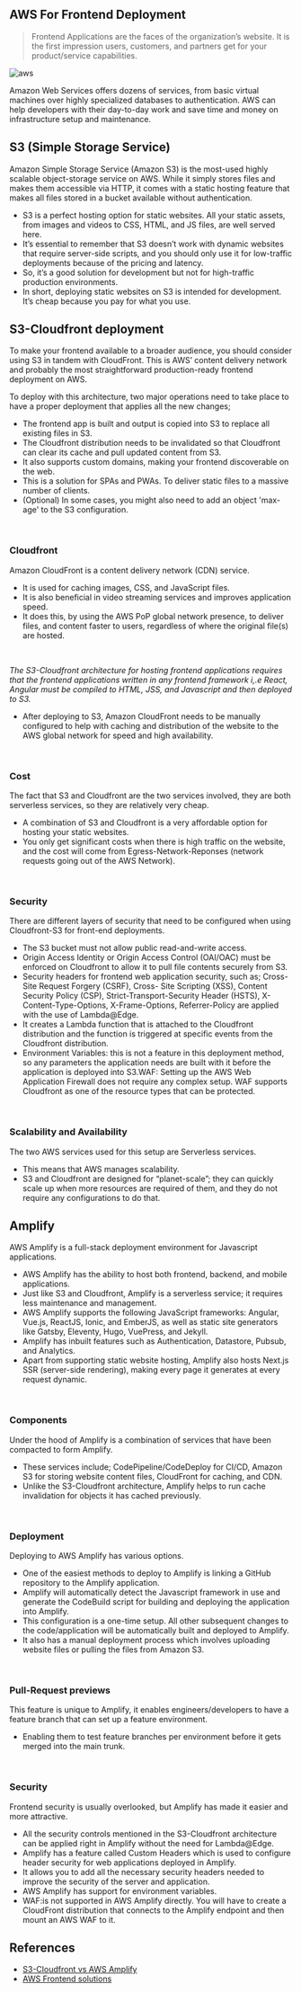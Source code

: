 ## AWS For Frontend Deployment

> Frontend Applications are the faces of the organization’s website. It is the first impression users, customers, and partners get for your product/service capabilities.

![aws](/aws.png)

Amazon Web Services offers dozens of services, from basic virtual machines over highly specialized databases to authentication. AWS can help developers with their day-to-day work and save time and money on infrastructure setup and maintenance.

## S3 (Simple Storage Service)

Amazon Simple Storage Service (Amazon S3) is the most-used highly scalable object-storage service on AWS. While it simply stores files and makes them accessible via HTTP, it comes with a static hosting feature that makes all files stored in a bucket available without authentication.

-   S3 is a perfect hosting option for static websites. All your static assets, from images and videos to CSS, HTML, and JS files, are well served here.
-   It’s essential to remember that S3 doesn’t work with dynamic websites that require server-side scripts, and you should only use it for low-traffic deployments because of the pricing and latency.
-   So, it’s a good solution for development but not for high-traffic production environments.
-   In short, deploying static websites on S3 is intended for development. It’s cheap because you pay for what you use.

## S3-Cloudfront deployment

To make your frontend available to a broader audience, you should consider using S3 in tandem with CloudFront. This is AWS’ content delivery network and probably the most straightforward production-ready frontend deployment on AWS.

To deploy with this architecture, two major operations need to take place to have a proper deployment that applies all the new changes;

-   The frontend app is built and output is copied into S3 to replace all existing files in S3.
-   The Cloudfront distribution needs to be invalidated so that Cloudfront can clear its cache and pull updated content from S3.
-   It also supports custom domains, making your frontend discoverable on the web.
-   This is a solution for SPAs and PWAs. To deliver static files to a massive number of clients.
-   (Optional) In some cases, you might also need to add an object 'max-age' to the S3 configuration.

<br />

### Cloudfront

Amazon CloudFront is a content delivery network (CDN) service.

-   It is used for caching images, CSS, and JavaScript files.
-   It is also beneficial in video streaming services and improves application speed.
-   It does this, by using the AWS PoP global network presence, to deliver files, and content faster to users, regardless of where the original file(s) are hosted.

<br />

_The S3-Cloudfront architecture for hosting frontend applications requires that the frontend applications written in any frontend framework i,.e React, Angular must be compiled to HTML, JSS, and Javascript and then deployed to S3._

-   After deploying to S3, Amazon CloudFront needs to be manually configured to help with caching and distribution of the website to the AWS global network for speed and high availability.

<br />

### Cost

The fact that S3 and Cloudfront are the two services involved, they are both serverless services, so they are relatively very cheap.

-   A combination of S3 and Cloudfront is a very affordable option for hosting your static websites.
-   You only get significant costs when there is high traffic on the website, and the cost will come from Egress-Network-Reponses (network requests going out of the AWS Network).

<br />

### Security

There are different layers of security that need to be configured when using Cloudfront-S3 for front-end deployments.

-   The S3 bucket must not allow public read-and-write access.
-   Origin Access Identity or Origin Access Control (OAI/OAC) must be enforced on Cloudfront to allow it to pull file contents securely from S3.
-   Security headers for frontend web application security, such as; Cross-Site Request Forgery (CSRF), Cross- Site Scripting (XSS), Content Security Policy (CSP), Strict-Transport-Security Header (HSTS), X-Content-Type-Options, X-Frame-Options, Referrer-Policy are applied with the use of Lambda@Edge.
-   It creates a Lambda function that is attached to the Cloudfront distribution and the function is triggered at specific events from the Cloudfront distribution.
-   Environment Variables: this is not a feature in this deployment method, so any parameters the application needs are built with it before the application is deployed into S3.WAF: Setting up the AWS Web Application Firewall does not require any complex setup. WAF supports Cloudfront as one of the resource types that can be protected.

<br />

### Scalability and Availability

The two AWS services used for this setup are Serverless services.

-   This means that AWS manages scalability.
-   S3 and Cloudfront are designed for “planet-scale”; they can quickly scale up when more resources are required of them, and they do not require any configurations to do that.

## Amplify

AWS Amplify is a full-stack deployment environment for Javascript applications.

-   AWS Amplify has the ability to host both frontend, backend, and mobile applications.
-   Just like S3 and Cloudfront, Amplify is a serverless service; it requires less maintenance and management.
-   AWS Amplify supports the following JavaScript frameworks: Angular, Vue.js, ReactJS, Ionic, and EmberJS, as well as static site generators like Gatsby, Eleventy, Hugo, VuePress, and Jekyll.
-   Amplify has inbuilt features such as Authentication, Datastore, Pubsub, and Analytics.
-   Apart from supporting static website hosting, Amplify also hosts Next.js SSR (server-side rendering), making every page it generates at every request dynamic.

<br />

### Components

Under the hood of Amplify is a combination of services that have been compacted to form Amplify.

-   These services include; CodePipeline/CodeDeploy for CI/CD, Amazon S3 for storing website content files, CloudFront for caching, and CDN.
-   Unlike the S3-Cloudfront architecture, Amplify helps to run cache invalidation for objects it has cached previously.

<br />

### Deployment

Deploying to AWS Amplify has various options.

-   One of the easiest methods to deploy to Amplify is linking a GitHub repository to the Amplify application.
-   Amplify will automatically detect the Javascript framework in use and generate the CodeBuild script for building and deploying the application into Amplify.
-   This configuration is a one-time setup. All other subsequent changes to the code/application will be automatically built and deployed to Amplify.
-   It also has a manual deployment process which involves uploading website files or pulling the files from Amazon S3.

<br />

### Pull-Request previews

This feature is unique to Amplify, it enables engineers/developers to have a feature branch that can set up a feature environment.

-   Enabling them to test feature branches per environment before it gets merged into the main trunk.

<br />

### Security

Frontend security is usually overlooked, but Amplify has made it easier and more attractive.

-   All the security controls mentioned in the S3-Cloudfront architecture can be applied right in Amplify without the need for Lambda@Edge.
-   Amplify has a feature called Custom Headers which is used to configure header security for web applications deployed in Amplify.
-   It allows you to add all the necessary security headers needed to improve the security of the server and application.
-   AWS Amplify has support for environment variables.
-   WAF:is not supported in AWS Amplify directly. You will have to create a CloudFront distribution that connects to the Amplify endpoint and then mount an AWS WAF to it.

## References

-   [S3-Cloudfront vs AWS Amplify](https://talent500.co/blog/frontend-deployments-in-aws-s3-cloudfront-vs-aws-amplify-vs-ec2/amp/)
-   [AWS Frontend solutions](https://www.site24x7.com/learn/aws/how-to-deploy-frontend-aws.html)
